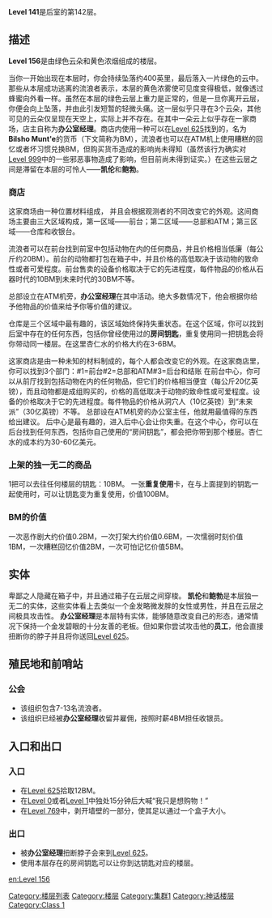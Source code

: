  {{DISPLAYTITLE:Level 156："云"}}

{{Class 3|entity=实体较少}}

'''Level 141'''是后室的第142层。

== 描述 ==
'''Level 156'''是由绿色云朵和黄色浓烟组成的楼层。

当你一开始出现在本层时，你会持续坠落约400英里，最后落入一片绿色的云中。那些从本层成功逃离的流浪者表示，本层的黄色浓雾使可见度变得极低，就像透过蜂蜜向外看一样。虽然在本层的绿色云层上重力是正常的，但是一旦你离开云层，你便会向上坠落，并由此引发短暂的轻微头痛。这一层似乎只寻在3个云朵，其他可见的云朵仅呈现在天空上，实际上并不存在。在其中一朵云上似乎存在一家商场，店主自称为'''办公室经理'''。商店内使用一种可以在[[Level 625]]找到的，名为'''Bilsho Munt'e'''的货币（下文简称为BM），流浪者也可以在ATM机上使用糟糕的回忆或者坏习惯兑换BM，但购买货币造成的影响尚未得知（虽然该行为确实对[[Level 999]]中的一些邪恶事物造成了影响，但目前尚未得到证实。）在这些云层之间是滞留在本层的可怜人——'''凯伦'''和'''鲍勃'''。

===商店===
这家商场由一种位置材料组成， 并且会根据观测者的不同改变它的外观。这间商场主要由三大区域构成，第一区域——前台；第二区域——总部和ATM；第三区域——仓库和收银台。

流浪者可以在前台找到前室中包括动物在内的任何商品，并且价格相当低廉（每公斤约20BM）。前台的动物都打包在箱子中，并且价格的高低取决于该动物的致命性或者可爱程度。前台售卖的设备价格取决于它的先进程度，每件物品的价格从石器时代的10BM到未来时代的30BM不等。

总部设立在ATM机旁，'''办公室经理'''在其中活动。绝大多数情况下，他会根据你给予他物品的价值来给予你等价值的建议。

仓库是三个区域中最有趣的，该区域始终保持失重状态。在这个区域，你可以找到后室中存在的任何东西，包括你曾经使用过的'''房间钥匙'''，重复使用同一把钥匙会将你带动同一楼层。在这里杏仁水的价格大约在3-6BM。

这家商店是由一种未知的材料制成的，每个人都会改变它的外观。在这家商店里，你可以找到3个部门：#1=前台#2=总部和ATM#3=后台和结账
在前台中心，你可以从前厅找到包括动物在内的任何物品，但它们的价格相当便宜（每公斤20亿英镑），而且动物都是成组购买的，价格的高低取决于动物的致命性或可爱程度。设备的价格取决于它的先进程度。每件物品的价格从洞穴人（10亿英镑）到“未来派”（30亿英镑）不等。
总部设在ATM机旁的办公室主任，他就用最值得的东西给出建议。
后中心是最有趣的，进入后中心会让你失重。在这个中心，你可以在后台找到任何东西，包括你自己使用的“房间钥匙”，都会把你带到那个楼层。杏仁水的成本约为30-60亿美元。

===上架的独一无二的商品===
1把可以去往任何楼层的钥匙：10BM。
一张'''重复使用'''卡，在与上面提到的钥匙一起使用时，可以让钥匙变为重复使用，价值100BM。

===BM的价值===
一次恶作剧大约价值0.2BM，一次打架大约价值0.6BM，一次懦弱时刻价值1BM，一次糟糕回忆价值2BM，一次可怕记忆价值5BM。

==实体==
卑鄙之人隐藏在箱子中，并且通过箱子在云层之间穿梭。
'''凯伦'''和'''鲍勃'''是本层独一无二的实体，这些实体看上去类似一个金发略微发胖的女性或男性，并且在云层之间极具攻击性。
'''办公室经理'''是本层特有实体，能够随意改变自己的形态，通常情况下保持一个金发碧眼的十分友善的老板。但如果你尝试攻击他的'''员工'''，他会直接扭断你的脖子并且将你送回[[Level 625]]。

==殖民地和前哨站==
===公会===
* 该组织包含7-13名流浪者。
* 该组织已经被'''办公室经理'''收留并雇佣，按照时薪4BM担任收银员。

==入口和出口==
===入口===
* 在[[Level 625]]拾取12BM。
* 在[[Level 0]]或者[[Level 1]]中独处15分钟后大喊“我只是想购物！”
* 在[[Level 769]]中，剥开墙壁的一部分，使其足以通过一个盒子大小。

===出口===
* 被'''办公室经理'''扭断脖子会来到[[Level 625]]。
* 使用本层存在的房间钥匙可以让你到达钥匙对应的楼层。

{{Collapse|initial=<span style="color:brown">'''> 查看作者与关于信息'''</span>|final=<span style="color:brown">'''< 隐藏作者与关于信息'''</span>|body=作者:[https://backrooms.fandom.com/wiki/User:Machellorekt1 Machellorekt1]<br>译者：[https://backrooms.fandom.com/wiki/User:NotFatDog 不是肥狗]}}

{{Redirect|Prev=155|Next=157}}
[[en:Level 156]]
[[Category:楼层列表]]
[[Category:楼层]]
[[Category:集群1]]
[[Category:神话楼层]]
[[Category:Class 1]]
